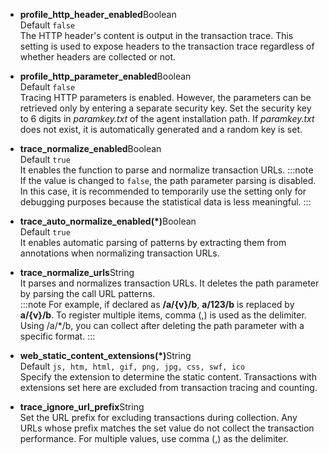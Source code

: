 -   **profile_http_header_enabled**<span class='type'>Boolean</span><br/>
      Default `false`<br/>
      The HTTP header's content is output in the transaction trace. This setting is used to expose headers to the transaction trace regardless of whether headers are collected or not. 

-   **profile_http_parameter_enabled**<span class='type'>Boolean</span><br/>
      Default `false`<br/>
      Tracing HTTP parameters is enabled. However, the parameters can be retrieved only by entering a separate security key. Set the security key to 6 digits in _paramkey.txt_ of the agent installation path. If _paramkey.txt_ does not exist, it is automatically generated and a random key is set.

-   **trace_normalize_enabled**<span class='type'>Boolean</span><br/>
        Default `true`<br/>
        It enables the function to parse and normalize transaction URLs.
    :::note
    If the value is changed to `false`, the path parameter parsing is disabled. In this case, it is recommended to temporarily use the setting only for debugging purposes because the statistical data is less meaningful.
    :::

-   **trace_auto_normalize_enabled(\*)**<span class='type'>Boolean</span><br/>
      Default `true`<br/>
      It enables automatic parsing of patterns by extracting them from annotations when normalizing transaction URLs.

-   **trace_normalize_urls**<span class='type'>String</span><br/>
        It parses and normalizes transaction URLs. It deletes the path parameter by parsing the call URL patterns.\
    :::note
    For example, if declared as **/a/{v}/b**, **a/123/b** is replaced by **a/{v}/b**. To register multiple items, comma (,) is used as the delimiter. Using /a/\*/b, you can collect after deleting the path parameter with a specific format.
    :::

-   **web_static_content_extensions(\*)**<span class='type'>String</span><br/>
      Default `js, htm, html, gif, png, jpg, css, swf, ico`<br/>
      Specify the extension to determine the static content. Transactions with extensions set here are excluded from transaction tracing and counting.

-   **trace_ignore_url_prefix**<span class='type'>String</span><br/>
      Set the URL prefix for excluding transactions during collection. Any URLs whose prefix matches the set value do not collect the transaction performance. For multiple values, use comma (,) as the delimiter.
